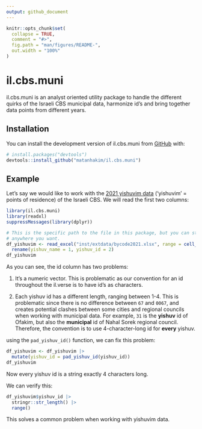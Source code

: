 ```yaml
---
output: github_document
---
```


<!-- README.md is generated from README.Rmd. Please edit that file -->

```r
knitr::opts_chunk$set(
  collapse = TRUE,
  comment = "#>",
  fig.path = "man/figures/README-",
  out.width = "100%"
)
```

# il.cbs.muni

<!-- badges: start -->
<!-- badges: end -->

il.cbs.muni is an analyst oriented utility package to handle the different quirks of
  the Israeli CBS municipal data, harmonize id's and bring together data points
  from different years.

## Installation

You can install the development version of il.cbs.muni from [GitHub](https://github.com/) with:

``` r
# install.packages("devtools")
devtools::install_github("matanhakim/il.cbs.muni")
```

## Example

Let's say we would like to work with the [2021 yishuvim data](https://www.cbs.gov.il/he/publications/doclib/2019/ishuvim/bycode2021.xlsx) ('yishuvim' = points of residence) of the Israeli CBS. We will read the first two columns:

```r
library(il.cbs.muni)
library(readxl)
suppressMessages(library(dplyr))

# This is the specific path to the file in this package, but you can store it
# anywhere you want.
df_yishuvim <- read_excel("inst/extdata/bycode2021.xlsx", range = cell_cols("A:B")) |> 
  rename(yishuv_name = 1, yishuv_id = 2)
df_yishuvim
```

As you can see, the id column has two problems:

1. It's a numeric vector. This is problematic as our convention for an id throughout the il.verse is to have id's as characters.

2. Each yishuv id has a different length, ranging between 1-4. This is problematic since there is no difference between `67` and `0067`, and creates potential clashes  between some cities and regional councils when working with municipal data. For example, `31` is the **yishuv** id of Ofakim, but also the **municipal** id of Nahal Sorek regional council. Therefore, the convention is to use 4-character-long id for **every** yishuv.

using the `pad_yishuv_id()` function, we can fix this problem:

```r
df_yishuvim <- df_yishuvim |> 
  mutate(yishuv_id = pad_yishuv_id(yishuv_id))
df_yishuvim
```

Now every yishuv id is a string exactly 4 characters long.

We can verify this:

```r
df_yishuvim$yishuv_id |> 
  stringr::str_length() |> 
  range()
```

This solves a common problem when working with yishuvim data.
